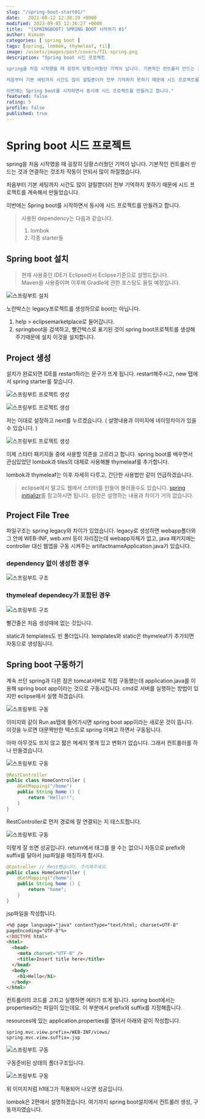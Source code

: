 ```yaml
---
slug: "/spring-boot-start01/"
date:   2021-08-12 12:38:19 +0000
modified: 2023-09-05 12:36:27 +0000
title:  "[SPRINGBOOT] SPRING BOOT 시작하기 01"
author: Kimson
categories: [ spring boot ]
tags: [spring, lombok, thymeleaf, til]
image: /assets/images/post/covers/TIL-spring.png
description: "Spring boot 시드 프로젝트

spring을 처음 시작했을 때 굉장히 당황스러웠던 기억이 납니다. 기본적인 컨트롤러 만드는 것과 연결하는 것조차 작동이 안되서 많이 좌절했습니다.

처음부터 기본 세팅까지 시간도 많이 걸릴뿐더러 전부 기억하지 못하기 때문에 시드 프로젝트를 계속해서 만들었습니다.

이번에는 Spring boot를 시작하면서 동시에 시드 프로젝트를 만들려고 합니다."
featured: false
rating: 5
profile: false
published: true
---
```


# Spring boot 시드 프로젝트

spring을 처음 시작했을 때 굉장히 당황스러웠던 기억이 납니다. 기본적인 컨트롤러 만드는 것과 연결하는 것조차 작동이 안되서 많이 좌절했습니다.

처음부터 기본 세팅까지 시간도 많이 걸릴뿐더러 전부 기억하지 못하기 때문에 시드 프로젝트를 계속해서 만들었습니다.

이번에는 Spring boot를 시작하면서 동시에 시드 프로젝트를 만들려고 합니다.

> 사용된 dependency는 다음과 같습니다.
>
> 1. lombok
> 2. 각종 starter들

## Spring boot 설치

> 현재 사용중인 IDE가 Eclipse라서 Eclipse기준으로 설명드립니다.  
> Maven을 사용중이며 이후에 Gradle에 관한 포스팅도 올릴 예정입니다.

![스프링부트 설치](/assets/images/post/springboot/springboot01.png)

노란박스는 legacy프로젝트를 생성하므로 boot는 아닙니다.

1. help > eclipsemarketplace로 들어갑니다.
2. springboot을 검색하고, 빨간박스로 표기된 것이 spring boot프로젝트를 생성해주기때문에 설치 이것을 설치합니다.

## Project 생성

설치가 완료되면 IDE를 restart하라는 문구가 뜨게 됩니다. restart해주시고, new 탭에서 spring starter를 찾습니다.

![스프링부트 프로젝트 생성](/assets/images/post/springboot/springboot02.png)

![스프링부트 프로젝트 생성](/assets/images/post/springboot/springboot03.png)

저는 이대로 설정하고 next를 누르겠습니다. ( 설명내용과 이미지에 네이밍차이가 있을 수 있습니다. )

![스프링부트 프로젝트 생성](/assets/images/post/springboot/springboot04.png)

이제 스타터 패키지들 중에 사용할 의존을 고르라고 합니다. spring boot를 배우면서 관심있었던 lombok과 tiles의 대체로 사용해볼 thymeleaf를 추가합니다.

lombok과 thymeleaf는 이후 자세히 다루고, 간단한 사용법만 같이 언급하겠습니다.

> eclipse에서 말고도 웹에서 스타터를 만들어 불러올수도 있습니다. [spring initializr](https://start.spring.io/)를 참고하시면 됩니다. 설정은 설명하는 내용과 차이가 거의 없습니다.

## Project File Tree

파일구조는 spring legacy와 차이가 있었습니다. legacy로 생성하면 webapp폴더와 그 안에 WEB-INF, web.xml 등이 자리잡는데 webapp자체가 없고, java 패키지에는 controller 대신 웹앱을 구동 시켜주는 artifactnameApplication.java가 있습니다.

### dependency 없이 생성한 경우

![스프링부트 구조](/assets/images/post/springboot/springboot06.png)

### thymeleaf dependecy가 포함된 경우

![스프링부트 구조](/assets/images/post/springboot/springboot05.png)

빨간줄은 처음 생성때에 없는 것입니다.

static과 templates도 빈 폴더입니다. templates와 static은 thymeleaf가 추가되면 자동으로 생성됩니다.

## Spring boot 구동하기

계속 쓰던 spring과 다른 점은 tomcat서버로 직접 구동했는데 application.java를 이용해 spring boot app이라는 것으로 구동시킵니다. cmd로 서버를 실행하는 방법이 있지만 eclipse에서 실행 하겠습니다.

![스프링부트 구동](/assets/images/post/springboot/springboot07.png)

이미지와 같이 Run as탭에 들어가시면 spring boot app이라는 새로운 것이 뜹니다. 이것을 누르면 대문짝만한 텍스트로 spring 어쩌고 하면서 구동됩니다.

아마 아무것도 뜨지 않고 짧은 메세지 몇개 있고 변화가 없습니다. 그래서 컨트롤러를 하나 만들겠습니다.

![스프링부트 구동](/assets/images/post/springboot/springboot08.png)

```java
@RestController
public class HomeController {
	@GetMapping("/home")
	public String home () {
		return "Hello!!";
	}
}
```

RestController로 먼저 경로에 잘 연결되는 지 테스트합니다.

![스프링부트 구동](/assets/images/post/springboot/springboot09.png)

이렇게 잘 뜨면 성공입니다. return에서 태그를 쓸 수는 없으니 자동으로 prefix와 suffix를 달아서 jsp파일을 매칭하게 합시다.

```java
@Controller // Rest뺐습니다. 주의해주세요.
public class HomeController {
	@GetMapping("/home")
	public String home () {
		return "home";
	}
}
```

jsp파일을 작성합니다.

```html
<%@ page language="java" contentType="text/html; charset=UTF-8"
pageEncoding="UTF-8"%>
<!DOCTYPE html>
<html>
  <head>
    <meta charset="UTF-8" />
    <title>Insert title here</title>
  </head>
  <body>
    <h1>Hello</h1>
  </body>
</html>
```

컨트롤러의 코드를 고치고 실행하면 에러가 뜨게 됩니다. spring boot에서는 properties라는 파일이 있는데요. 이 부분에서 prefix와 suffix를 지정해줍니다.

resources에 있는 application.properties를 열어서 아래와 같이 작성합니다.

```text
spring.mvc.view.prefix=/WEB-INF/views/
spring.mvc.view.suffix=.jsp
```

![스프링부트 구동](/assets/images/post/springboot/springboot10.png)

구동준비된 상태의 폴더구조입니다.

![스프링부트 구동](/assets/images/post/springboot/springboot11.png)

위 이미지처럼 h1태그가 적용되어 나오면 성공입니다.

lombok은 2편에서 설명하겠습니다. 여기까지 spring boot설치에서 컨트롤러 생성, 구동까지였습니다.
